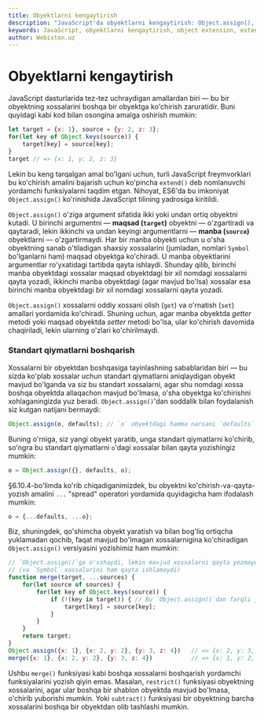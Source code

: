 ```yaml
---
title: Obyektlarni kengaytirish
description: "JavaScript'da obyektlarni kengaytirish: Object.assign(), xossalarni ko'chirish, standart qiymatlarni boshqarish va merge funksiyalari."
keywords: JavaScript, obyektlarni kengaytirish, object extension, extending objects, Object.assign, xossalarni ko'chirish, property copying, standart qiymatlar, default values, obyektlarni birlashtirish, merge objects, spread operatori, spread operator, obyektlarni yoyish
author: Webiston.uz
---
```


# Obyektlarni kengaytirish

JavaScript dasturlarida tez-tez uchraydigan amallardan biri — bu bir obyektning xossalarini boshqa bir obyektga ko'chirish zaruratidir. Buni quyidagi kabi kod bilan osongina amalga oshirish mumkin:

``` js
let target = {x: 1}, source = {y: 2, z: 3};
for(let key of Object.keys(source)) {
    target[key] = source[key];
}
target // => {x: 1, y: 2, z: 3}
```

Lekin bu keng tarqalgan amal bo'lgani uchun, turli JavaScript freymvorklari bu ko'chirish amalini bajarish uchun ko'pincha `extend()` deb nomlanuvchi yordamchi funksiyalarni taqdim etgan. Nihoyat, ES6'da bu imkoniyat `Object.assign()` ko'rinishida JavaScript tilining yadrosiga kiritildi.

`Object.assign()` o'ziga argument sifatida ikki yoki undan ortiq obyektni kutadi. U birinchi argumentni — **maqsad (`target`)** obyektni — o'zgartiradi va qaytaradi, lekin ikkinchi va undan keyingi argumentlarni — **manba (`source`)** obyektlarni — o'zgartirmaydi. Har bir manba obyekti uchun u o'sha obyektning sanab o'tiladigan shaxsiy xossalarini (jumladan, nomlari `Symbol` bo'lganlarni ham) maqsad obyektga ko'chiradi. U manba obyektlarini argumentlar ro'yxatidagi tartibda qayta ishlaydi. Shunday qilib, birinchi manba obyektdagi xossalar maqsad obyektdagi bir xil nomdagi xossalarni qayta yozadi, ikkinchi manba obyektdagi (agar mavjud bo'lsa) xossalar esa birinchi manba obyektdagi bir xil nomdagi xossalarni qayta yozadi.

`Object.assign()` xossalarni oddiy xossani olish (`get`) va o'rnatish (`set`) amallari yordamida ko'chiradi. Shuning uchun, agar manba obyektda _getter_ metodi yoki maqsad obyektda _setter_ metodi bo'lsa, ular ko'chirish davomida chaqiriladi, lekin ularning o'zlari ko'chirilmaydi.

### Standart qiymatlarni boshqarish

Xossalarni bir obyektdan boshqasiga tayinlashning sabablaridan biri — bu sizda ko'plab xossalar uchun standart qiymatlarni aniqlaydigan obyekt mavjud bo'lganda va siz bu standart xossalarni, agar shu nomdagi xossa boshqa obyektda allaqachon mavjud bo'lmasa, o'sha obyektga ko'chirishni xohlaganingizda yuz beradi. `Object.assign()`'dan soddalik bilan foydalanish siz kutgan natijani bermaydi:

``` js
Object.assign(o, defaults); // `o` obyektdagi hamma narsani `defaults` bilan qayta yozadi
```

Buning o'rniga, siz yangi obyekt yaratib, unga standart qiymatlarni ko'chirib, so'ngra bu standart qiymatlarni `o`'dagi xossalar bilan qayta yozishingiz mumkin:

``` js
o = Object.assign({}, defaults, o);
```

§6.10.4-bo'limda ko'rib chiqadiganimizdek, bu obyektni ko'chirish-va-qayta-yozish amalini `...` "spread" operatori yordamida quyidagicha ham ifodalash mumkin:

``` js
o = {...defaults, ...o};
```

Biz, shuningdek, qo'shimcha obyekt yaratish va bilan bog'liq ortiqcha yuklamadan qochib, faqat mavjud bo'lmagan xossalarnigina ko'chiradigan `Object.assign()` versiyasini yozishimiz ham mumkin:

``` js
// `Object.assign()`ga o'xshaydi, lekin mavjud xossalarni qayta yozmaydi
// (va `Symbol` xossalarini ham qayta ishlamaydi)
function merge(target, ...sources) {
    for(let source of sources) {
        for(let key of Object.keys(source)) {
            if (!(key in target)) { // Bu `Object.assign()`dan farqli joyi
                target[key] = source[key];
            }
        }
    }
    return target;
}
Object.assign({x: 1}, {x: 2, y: 2}, {y: 3, z: 4})   // => {x: 2, y: 3, z: 4}
merge({x: 1}, {x: 2, y: 2}, {y: 3, z: 4})           // => {x: 1, y: 2, z: 4}
```

Ushbu `merge()` funksiyasi kabi boshqa xossalarni boshqarish yordamchi funksiyalarini yozish qiyin emas. Masalan, `restrict()` funksiyasi obyektning xossalarini, agar ular boshqa bir shablon obyektda mavjud bo'lmasa, o'chirib yuborishi mumkin. Yoki `subtract()` funksiyasi bir obyektning barcha xossalarini boshqa bir obyektdan olib tashlashi mumkin.